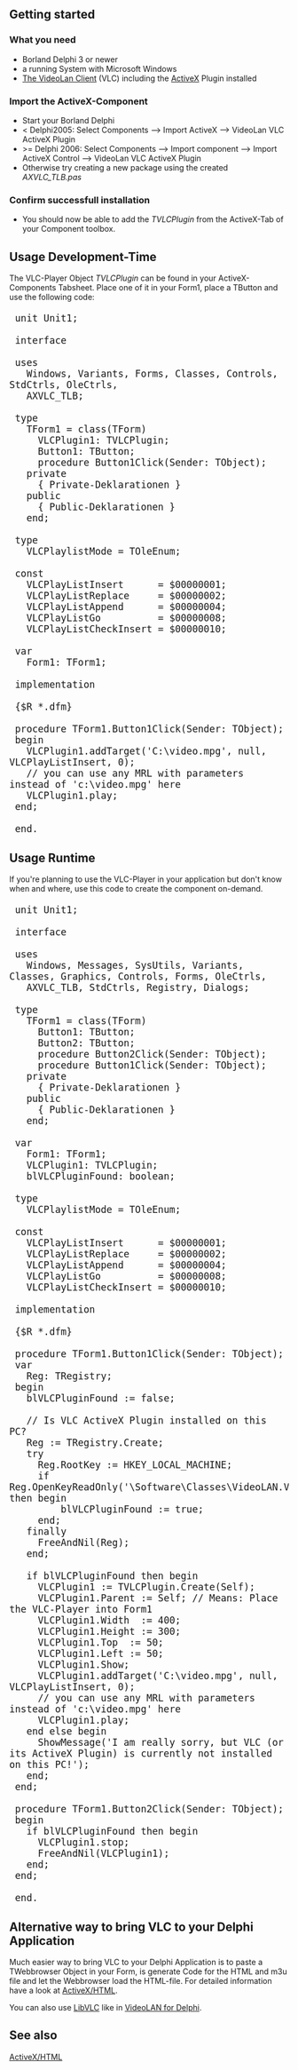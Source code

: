 {{See also|Using libvlc with Delphi}}
{{howto| use the [[ActiveX]] control with Delphi|nosort=yes}}  

==Getting started==
===What you need===
* Borland Delphi 3 or newer
* a running System with Microsoft Windows
* [http://www.videolan.org/ The VideoLan Client] (VLC) including the [[ActiveX]] Plugin installed

===Import the ActiveX-Component===
*Start your Borland Delphi
*< Delphi2005: Select Components --> Import ActiveX --> VideoLan VLC ActiveX Plugin
*>= Delphi 2006: Select Components --> Import component --> Import ActiveX Control --> VideoLan VLC ActiveX Plugin
*Otherwise try creating a new package using the created ''AXVLC_TLB.pas''

===Confirm successfull installation===
*You should now be able to add the ''TVLCPlugin'' from the ActiveX-Tab of your Component toolbox.

==Usage Development-Time==
The VLC-Player Object ''TVLCPlugin'' can be found in your ActiveX-Components Tabsheet.
Place one of it in your Form1, place a TButton and use the following code:
<big><big><syntaxhighlight lang="delphi">
 unit Unit1;
 
 interface
 
 uses
   Windows, Variants, Forms, Classes, Controls, StdCtrls, OleCtrls,
   AXVLC_TLB;
 
 type
   TForm1 = class(TForm)
     VLCPlugin1: TVLCPlugin;
     Button1: TButton;
     procedure Button1Click(Sender: TObject);
   private
     { Private-Deklarationen }
   public
     { Public-Deklarationen }
   end;
 
 type
   VLCPlaylistMode = TOleEnum;
 
 const
   VLCPlayListInsert      = $00000001;
   VLCPlayListReplace     = $00000002;
   VLCPlayListAppend      = $00000004;
   VLCPlayListGo          = $00000008;
   VLCPlayListCheckInsert = $00000010;
 
 var
   Form1: TForm1;
 
 implementation
 
 {$R *.dfm}
 
 procedure TForm1.Button1Click(Sender: TObject);
 begin
   VLCPlugin1.addTarget('C:\video.mpg', null, VLCPlayListInsert, 0);
   // you can use any MRL with parameters instead of 'c:\video.mpg' here
   VLCPlugin1.play;
 end;
 
 end.
</syntaxhighlight></big></big>

==Usage Runtime==
If you're planning to use the VLC-Player in your application but don't know when and where, use this code to create the component on-demand.

<big><big><syntaxhighlight lang="delphi">
 unit Unit1;
 
 interface
 
 uses
   Windows, Messages, SysUtils, Variants, Classes, Graphics, Controls, Forms, OleCtrls,
   AXVLC_TLB, StdCtrls, Registry, Dialogs;
 
 type
   TForm1 = class(TForm)
     Button1: TButton;
     Button2: TButton;
     procedure Button2Click(Sender: TObject);
     procedure Button1Click(Sender: TObject);
   private
     { Private-Deklarationen }
   public
     { Public-Deklarationen }
   end;
 
 var
   Form1: TForm1;
   VLCPlugin1: TVLCPlugin;
   blVLCPluginFound: boolean;
 
 type
   VLCPlaylistMode = TOleEnum;
 
 const
   VLCPlayListInsert      = $00000001;
   VLCPlayListReplace     = $00000002;
   VLCPlayListAppend      = $00000004;
   VLCPlayListGo          = $00000008;
   VLCPlayListCheckInsert = $00000010;
 
 implementation
 
 {$R *.dfm}
 
 procedure TForm1.Button1Click(Sender: TObject);
 var
   Reg: TRegistry;
 begin
   blVLCPluginFound := false;
 
   // Is VLC ActiveX Plugin installed on this PC?
   Reg := TRegistry.Create;
   try
     Reg.RootKey := HKEY_LOCAL_MACHINE;
     if Reg.OpenKeyReadOnly('\Software\Classes\VideoLAN.VLCPlugin.1\') then begin
         blVLCPluginFound := true;
     end;
   finally
     FreeAndNil(Reg);
   end;
 
   if blVLCPluginFound then begin
     VLCPlugin1 := TVLCPlugin.Create(Self);
     VLCPlugin1.Parent := Self; // Means: Place the VLC-Player into Form1
     VLCPlugin1.Width  := 400;
     VLCPlugin1.Height := 300;
     VLCPlugin1.Top  := 50;
     VLCPlugin1.Left := 50;
     VLCPlugin1.Show;
     VLCPlugin1.addTarget('C:\video.mpg', null, VLCPlayListInsert, 0);
     // you can use any MRL with parameters instead of 'c:\video.mpg' here
     VLCPlugin1.play;
   end else begin
     ShowMessage('I am really sorry, but VLC (or its ActiveX Plugin) is currently not installed on this PC!');
   end;
 end;
 
 procedure TForm1.Button2Click(Sender: TObject);
 begin
   if blVLCPluginFound then begin
     VLCPlugin1.stop;
     FreeAndNil(VLCPlugin1);
   end;
 end;
 
 end.
</syntaxhighlight></big></big>

==Alternative way to bring VLC to your Delphi Application==
Much easier way to bring VLC to your Delphi Application is to paste a TWebbrowser Object in your Form, is generate Code for the HTML and m3u file and let the Webbrowser load the HTML-file. For detailed information have a look at [[ActiveX/HTML]].

You can also use [[LibVLC]] like in [http://tothpaul.free.fr/sources.php?dprgrp.vld VideoLAN for Delphi].

==See also==
[[ActiveX/HTML]]